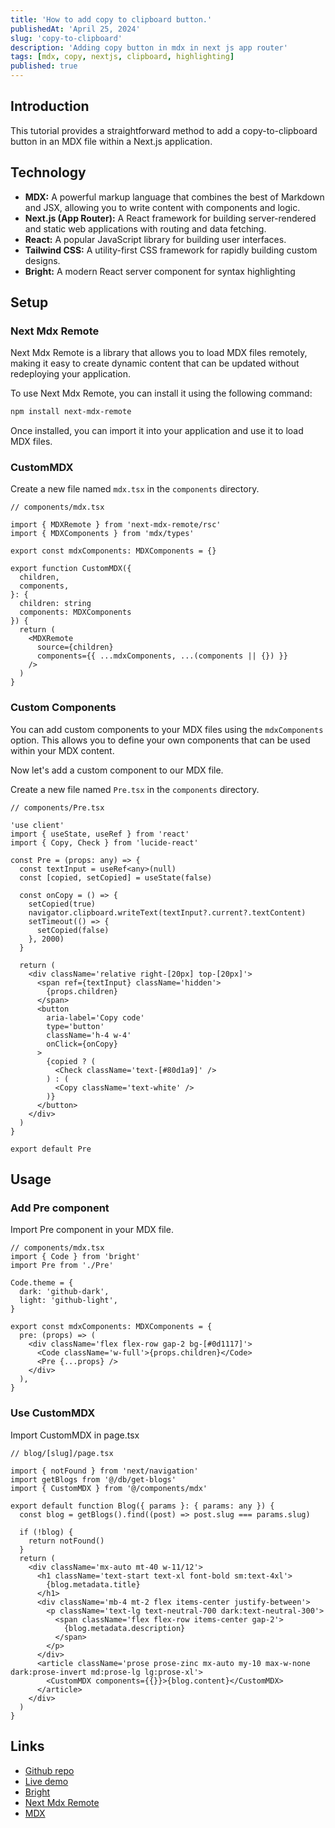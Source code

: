 ```yaml
---
title: 'How to add copy to clipboard button.'
publishedAt: 'April 25, 2024'
slug: 'copy-to-clipboard'
description: 'Adding copy button in mdx in next js app router'
tags: [mdx, copy, nextjs, clipboard, highlighting]
published: true
---
```


<RoundedImage
  src='/snippets/copy-to-clipboard.webp'
  width={800}
  height={600}
  alt='Acme Auth'
/>

## Introduction

This tutorial provides a straightforward method to add a copy-to-clipboard button in an MDX file within a Next.js application.

## Technology

- **MDX:** A powerful markup language that combines the best of Markdown and JSX, allowing you to write content with components and logic.
- **Next.js (App Router):** A React framework for building server-rendered and static web applications with routing and data fetching.
- **React:** A popular JavaScript library for building user interfaces.
- **Tailwind CSS:** A utility-first CSS framework for rapidly building custom designs.
- **Bright:** A modern React server component for syntax highlighting

## Setup

### Next Mdx Remote

Next Mdx Remote is a library that allows you to load MDX files remotely, making it easy to create dynamic content that can be updated without redeploying your application.

To use Next Mdx Remote, you can install it using the following command:

```bash
npm install next-mdx-remote
```

Once installed, you can import it into your application and use it to load MDX files.

### CustomMDX

Create a new file named `mdx.tsx` in the `components` directory.

```tsx
// components/mdx.tsx

import { MDXRemote } from 'next-mdx-remote/rsc'
import { MDXComponents } from 'mdx/types'

export const mdxComponents: MDXComponents = {}

export function CustomMDX({
  children,
  components,
}: {
  children: string
  components: MDXComponents
}) {
  return (
    <MDXRemote
      source={children}
      components={{ ...mdxComponents, ...(components || {}) }}
    />
  )
}
```

### Custom Components

You can add custom components to your MDX files using the `mdxComponents` option. This allows you to define your own components that can be used within your MDX content.

Now let's add a custom component to our MDX file.

Create a new file named `Pre.tsx` in the `components` directory.

```tsx
// components/Pre.tsx

'use client'
import { useState, useRef } from 'react'
import { Copy, Check } from 'lucide-react'

const Pre = (props: any) => {
  const textInput = useRef<any>(null)
  const [copied, setCopied] = useState(false)

  const onCopy = () => {
    setCopied(true)
    navigator.clipboard.writeText(textInput?.current?.textContent)
    setTimeout(() => {
      setCopied(false)
    }, 2000)
  }

  return (
    <div className='relative right-[20px] top-[20px]'>
      <span ref={textInput} className='hidden'>
        {props.children}
      </span>
      <button
        aria-label='Copy code'
        type='button'
        className='h-4 w-4'
        onClick={onCopy}
      >
        {copied ? (
          <Check className='text-[#80d1a9]' />
        ) : (
          <Copy className='text-white' />
        )}
      </button>
    </div>
  )
}

export default Pre
```

## Usage

### Add Pre component

Import Pre component in your MDX file.

```tsx
// components/mdx.tsx
import { Code } from 'bright'
import Pre from './Pre'

Code.theme = {
  dark: 'github-dark',
  light: 'github-light',
}

export const mdxComponents: MDXComponents = {
  pre: (props) => (
    <div className='flex flex-row gap-2 bg-[#0d1117]'>
      <Code className='w-full'>{props.children}</Code>
      <Pre {...props} />
    </div>
  ),
}
```

### Use CustomMDX

Import CustomMDX in page.tsx

```tsx
// blog/[slug]/page.tsx

import { notFound } from 'next/navigation'
import getBlogs from '@/db/get-blogs'
import { CustomMDX } from '@/components/mdx'

export default function Blog({ params }: { params: any }) {
  const blog = getBlogs().find((post) => post.slug === params.slug)

  if (!blog) {
    return notFound()
  }
  return (
    <div className='mx-auto mt-40 w-11/12'>
      <h1 className='text-start text-xl font-bold sm:text-4xl'>
        {blog.metadata.title}
      </h1>
      <div className='mb-4 mt-2 flex items-center justify-between'>
        <p className='text-lg text-neutral-700 dark:text-neutral-300'>
          <span className='flex flex-row items-center gap-2'>
            {blog.metadata.description}
          </span>
        </p>
      </div>
      <article className='prose prose-zinc mx-auto my-10 max-w-none dark:prose-invert md:prose-lg lg:prose-xl'>
        <CustomMDX components={{}}>{blog.content}</CustomMDX>
      </article>
    </div>
  )
}
```

## Links

- [Github repo](https://www.github.com/patelvivekdev/copy-to-clipboard)
- [Live demo](https://copy-to-clipboard-patelvivekdev.vercel.app/)
- [Bright](https://bright.codehike.org/)
- [Next Mdx Remote](https://github.com/hashicorp/next-mdx-remote)
- [MDX](https://mdxjs.com)
